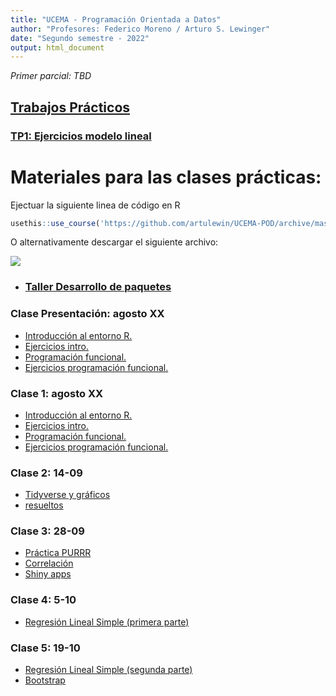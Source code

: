 ```yaml
---
title: "UCEMA - Programación Orientada a Datos"
author: "Profesores: Federico Moreno / Arturo S. Lewinger"
date: "Segundo semestre - 2022"
output: html_document
---
```




*Primer parcial: TBD*

## [Trabajos Prácticos](trabajos_practicos)

### [TP1: Ejercicios modelo lineal](ejercicios_modelo_lineal)

# Materiales para las clases prácticas:


Ejectuar la siguiente linea de código en R
```r
usethis::use_course('https://github.com/artulewin/UCEMA-POD/archive/master.zip')
```

O alternativamente descargar el siguiente archivo:

[![](img/Download.png)](https://github.com/artulewin/UCEMA-POD/archive/master.zip)

- ### [Taller Desarrollo de paquetes](pkg-dev/desarrollo_paquetes.nb.html)

### Clase Presentación: agosto XX

- [Introducción al entorno R.](clase 1/Clase 1- Introduccion.nb.html)
- [Ejercicios intro.](clase 1/Ejercicios - Clase 1.R)
- [Programación funcional.](clase 1/Clase_1-Programacion funcional.nb)
- [Ejercicios programación funcional.](clase 1/Ejercicios Clase 1_Programacion funcional.R)

### Clase 1: agosto XX

- [Introducción al entorno R.](clase 1/Clase 1- Introduccion.nb.html)
- [Ejercicios intro.](clase 1/Ejercicios - Clase 1.R)
- [Programación funcional.](clase 1/Clase_1-Programacion funcional.nb)
- [Ejercicios programación funcional.](clase 1/Ejercicios Clase 1_Programacion funcional.R)

### Clase 2: 14-09

- [Tidyverse y gráficos](clase 2/Clase 2- Tidyverse.nb.html)
- [resueltos](clase 2/resueltos)

### Clase 3: 28-09


- [Práctica PURRR](clase 3/programacion_funcional)
- [Correlación](clase 3/correlacion.nb.html)
- [Shiny apps](clase 3/shiny)


### Clase 4: 5-10

- [Regresión Lineal Simple (primera parte)](clase 4/modelo_basico.nb.html)

### Clase 5: 19-10

- [Regresión Lineal Simple (segunda parte)](clase 5/modelo_basico.nb.html)
- [Bootstrap](clase 5/ejercicio_bootstrap.nb.html)

